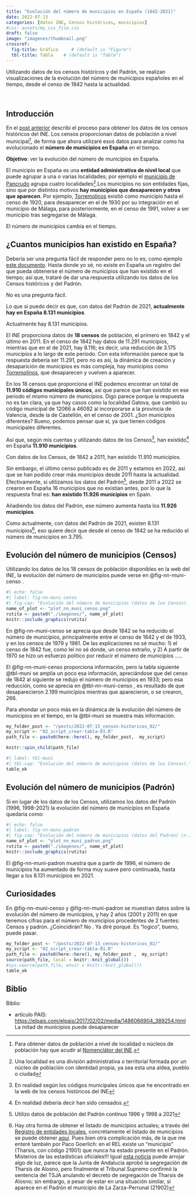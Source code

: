 ```yaml
---
title: "Evolución del número de municipios en España (1842-2021)"
date: 2022-07-13
categories: [datos INE, Censos históricos, municipios]
#css: assets/my_css_file.css 
draft: false
image: "imagenes/thumbnail.png"
crossref:
  fig-title: Gráfico     # (default is "Figure")
  tbl-title: Tabla    # (default is "Table")
---
```



<!-- Google tag (gtag.js) -->
<script async src="https://www.googletagmanager.com/gtag/js?id=G-917JYLBY8E"></script>
<script>
  window.dataLayer = window.dataLayer || [];
  function gtag(){dataLayer.push(arguments);}
  gtag('js', new Date());

  gtag('config', 'G-917JYLBY8E');
</script>

Utilizando datos de los censos históricos y del Padrón, se realizan visualizaciones de la evolución del número de municipios españoles en el tiempo, desde el censo de 1842 hasta la actualidad.

<br>

## Introducción

En el [post anterior](/posts/2022-07-12_censos-historicos_01/index.html) describí el proceso para obtener los datos de los censos históricos del INE. Los censos proporcionan datos de población a nivel municipal[^1], de forma que ahora utilizaré esos datos para analizar como ha evolucionado el **número de municipios en España** en el tiempo.

[^1]: Para obtener datos de población a nivel de localidad o núcleos de población hay que acudir al [Nomenclátor del INE](https://www.ine.es/nomen2/index.do).

::: column-margin
**Objetivo**: ver la evolución del número de municipios en España.
:::

El municipio en España es una **entidad administrativa de nivel local** que puede agrupar a una o varias localidades; por ejemplo el [municipio de Pancrudo](https://es.wikipedia.org/wiki/Pancrudo) agrupa cuatro localidades[^2].Los municipios no son entidades fijas, sino que por distintos motivos **hay municipios que desaparecen y otros que aparecen**. Por ejemplo, [Torremolinos](https://www.ine.es/intercensal/intercensal.do?search=1&error1=Debe+introducir+un+nombre+de+municipio.&error2=Debe+introducir+al+menos+3+caracteres.&cmbTipoBusq=0&textoMunicipio=Torremolinos&btnBuscarDenom=Consultar+selecci%C3%B3n) existió como municipio hasta el censo de 1920, para desaparecer en el de 1930 por su integración en el municipio de Málaga, para posteriormente, en el censo de 1991, volver a ser municipio tras segregarse de Málaga.

[^2]: Una localidad es una división administrativa o territorial formada por un núcleo de población con identidad propia, ya sea esta una aldea, pueblo o ciudad

::: column-margin
El número de municipios cambia en el tiempo.
:::

## ¿Cuantos municipios han existido en España?

Debería ser una pregunta fácil de responder pero no lo es; como ejemplo [este documento](https://www.hacienda.gob.es/Documentacion/Publico/SGT/CATALOGO_SEFP/100_Variaciones-INTERNET.pdf). Hasta donde yo sé, no existe en España un registro del que pueda obtenerse el número de municipios que han existido en el tiempo; así que, trataré de dar una respuesta utilizando los datos de los Censos históricos y del Padrón.

::: column-margin
No es una pregunta fácil.
:::

Lo que si puedo decir es que, con datos del Padrón de 2021, **actualmente hay en España 8.131 municipios**.

::: column-margin
Actualmente hay 8.131 municipios.
:::

El INE proporciona datos de **18 censos** de población, el primero en 1842 y el último en 2011. En el censo de 1842 hay datos de 11.291 municipios, mientras que en el de 2021, hay 8.116; es decir, una reducción de 3.175 municipios a lo largo de este periodo. Con esta información parece que la respuesta debería ser 11.291, pero no es así, la dinámica de creación y desaparición de municipios es más compleja, hay municipios como [Torremolinos](https://www.ine.es/intercensal/intercensal.do?search=1&error1=Debe+introducir+un+nombre+de+municipio.&error2=Debe+introducir+al+menos+3+caracteres.&cmbTipoBusq=0&textoMunicipio=Torremolinos&btnBuscarDenom=Consultar+selecci%C3%B3n), que desaparecen y vuelven a aparecer.

En los 18 censos que proporciona el INE podemos encontrar un total de **11.910 códigos municipales únicos**, así que parece que han existido en ese periodo el mismo número de municipios. Digo parece porque la respuesta no es tan clara, ya que hay casos como la localidad Gatova, que cambió su código municipal de 12066 a 46092 al incorporarse a la provincia de Valencia, desde la de Castellón, en el censo de 2001. ¿Son municipios diferentes? Bueno, podemos pensar que sí, ya que tienen códigos municipales diferentes.

Así que, según mis cuentas y utilizando datos de los Censos[^3], han existido[^4] en España **11.910 municipios**.

[^3]: En realidad según los códigos municipales únicos que he encontrado en la web de los censos históricos del INE

[^4]: En realidad debería decir han sido censados.

::: column-margin
Con datos de los Censos, de 1842 a 2011, han existido 11.910 municipios.
:::

Sin embargo, el último censo publicado es de 2011 y estamos en 2022, así que se han podido crear más municipios desde 2011 hasta la actualidad. Efectivamente, si utilizamos los datos del Padrón[^5], desde 2011 a 2022 se crearon en España 16 municipios que no existían antes, por lo que la respuesta final es: **han existido 11.926 municipios** en Spain.

[^5]: Utilizo datos de población del Padrón continuo 1996 y 1998 a 2021

::: column-margin
Añadiendo los datos del Padrón, ese número aumenta hasta los **11.926 municipios**.
:::

Como actualmente, con datos del Padrón de 2021, existen 8.131 municipios^[Hay otra forma de obtener el listado de municipios actuales; a través del [Registro de entidades locales](https://www.mptfp.gob.es/portal/politica-territorial/local/sistema_de_informacion_local_-SIL-/registro_eell.html), concrétamente el listado de municipios se puede obtener [aquí](https://ssweb.seap.minhap.es/REL/). Pues bien otra complicación más, de la que me enteré también por Paco Goerlich: en el REL existe un "municipio" (Tharsis, con código 21901) que nunca ha estado presente en el Padrón. Misterios de las estadísticas oficiales!!!  Igual [esta noticia](https://www.cope.es/emisoras/andalucia/huelva-provincia/noticias/tharsis-seguira-perteneciendo-municipio-alosno-20211217_1683097) puede arrojar algo de luz, parece que la Junta de Andalucia aprobó la segregación de Tharsis de Alosno, pero finalmente el Tribunal Supremo confirmó la sentencia del TSJA anulando el decreto de segregación de Tharsis de Alosno; sin embargo,  a pesar de estar en una situación similar, si aparece en el Padrón el municipio de La Zarza-Perrunal (21902)], eso quiere decir que desde el censo de 1842 se ha reducido el número de municipios en 3.795.

## Evolución del número de municipios (Censos)

Utilizando los datos de los 18 censos de población disponibles en la web del INE, la evolución del número de municipios puede verse en @fig-nn-muni-censo .

```r
#| echo: false
#| label: fig-nn-muni-censo
#| fig-cap: "Evolución del número de municipios (datos de los Censos). \n Juro que mejoraré el gráfico!!!!"
name_of_plot <- "plot_nn_muni_censo.png"
rutita <- paste0("./imagenes/", name_of_plot)
knitr::include_graphics(rutita)
```



En  @fig-nn-muni-censo se aprecia que desde 1842 se ha reducido el número de municipios, principalmente entre el censo de 1842 y el de 1933, y en los censos de 1979 y 1981. De las explicaciones no sé mucho: 1) el censo de 1842 fue, como leí no sé donde, un censo extraño, y 2) A partir de 1970 se hizo un esfuerzo politico por reducir el número de municipios .....

El @fig-nn-muni-censo proporciona información, pero la tabla siguiente  @tbl-muni se amplia un poco esa información, apreciándose que del censo de 1842 al siguiente se redujo el número de municipios en 1933; pero esa reducción, como se aprecia en @tbl-nn-muni-censo  , es resultado de que desaparecieron 2.199 municipios mientras que aparecieron, o se crearon, 266.


Para ahondar un poco más en la dinámica de la evolución del número de municipios en el tiempo, en la @tbl-muni se muestra más información.




```r
my_folder_post <- "/posts/2022-07-13_censos-historicos_02/"
my_script <- "02_script_crear-tabla-01.R" 
path_file <- paste0(here::here(), my_folder_post,  my_script)
```


```r
knitr::spin_child(path_file)
```


```r
#| label: tbl-muni
#| tbl-cap: "Evolución del número de municipios (datos de los Censos)."
table_ok
```



## Evolución del número de municipios (Padrón)


Si en lugar de los datos de los Censos, utilizamos los datos del Padrón (1996, 1998-2021) la evolución del número de municipios en España quedaría como:


```r
#| echo: false
#| label: fig-nn-muni-padron
#| fig-cap: "Evolución del número de municipios (datos del Padrón) \n Juro que mejoraré el gráfico!!!"
name_of_plot <- "plot_nn_muni_padron.png"
rutita <- paste0("./imagenes/", name_of_plot)
knitr::include_graphics(rutita)
```

El @fig-nn-muni-padron muestra que a partir de 1996, el número de municipios ha aumentado de forma muy suave pero continuada, hasta llegar a los 8.131 municipios en 2021.


## Curiosidades

En @fig-nn-muni-censo y @fig-nn-muni-padron se muestran datos sobre la evolución del número de municipios, y hay 2 años (2001 y 2011) en que tenemos cifras para el número de municipios procedentes de 2 fuentes: Censos y padrón. ¿Coincidirán? No . Ya diré porqué. Es "logico", bueno, puede pasar.





```r
my_folder_post <- "/posts/2022-07-13_censos-historicos_02/"
my_script <- "02_script_crear-tabla-01.R" 
path_file <- paste0(here::here(), my_folder_post ,  my_script)
source(path_file, local = knitr::knit_global())
#sys.source(path_file, envir = knitr::knit_global())
table_ok
```

## Biblio

Biblio:

-   artículo PAIS: <https://elpais.com/elpais/2017/02/02/media/1486066904_389254.html> La mitad de municipios puede desaparecer
